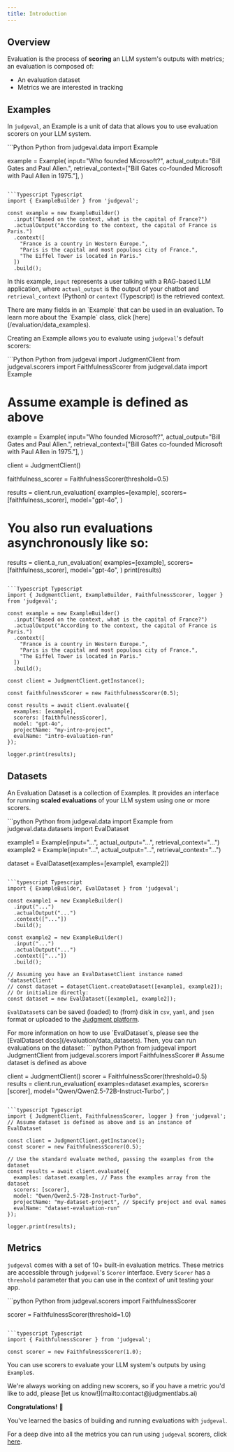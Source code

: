 ```yaml
---
title: Introduction
---
```


## Overview

Evaluation is the process of **scoring** an LLM system's outputs with metrics; an evaluation is composed of:
- An evaluation dataset
- Metrics we are interested in tracking


## Examples 

In `judgeval`, an Example is a unit of data that allows you to use evaluation scorers on your LLM system.

<CodeGroup>
```Python Python
from judgeval.data import Example

example = Example(
    input="Who founded Microsoft?",
    actual_output="Bill Gates and Paul Allen.",
    retrieval_context=["Bill Gates co-founded Microsoft with Paul Allen in 1975."],
)
```

```Typescript Typescript
import { ExampleBuilder } from 'judgeval';

const example = new ExampleBuilder()
  .input("Based on the context, what is the capital of France?") 
  .actualOutput("According to the context, the capital of France is Paris.")
  .context([ 
    "France is a country in Western Europe.",
    "Paris is the capital and most populous city of France.",
    "The Eiffel Tower is located in Paris."
  ])
  .build();
```
</CodeGroup>

In this example, `input` represents a user talking with a RAG-based LLM application, where `actual_output` is the 
output of your chatbot and `retrieval_context` (Python) or `context` (Typescript) is the retrieved context. 

<Tip>
There are many fields in an `Example` that can be used in an evaluation. 
To learn more about the `Example` class, click [here](/evaluation/data_examples).
</Tip>

Creating an Example allows you to evaluate using 
`judgeval`'s default scorers:

<CodeGroup>
```Python Python
from judgeval import JudgmentClient
from judgeval.scorers import FaithfulnessScorer
from judgeval.data import Example

# Assume example is defined as above
example = Example(
    input="Who founded Microsoft?",
    actual_output="Bill Gates and Paul Allen.",
    retrieval_context=["Bill Gates co-founded Microsoft with Paul Allen in 1975."],
)

client = JudgmentClient()

faithfulness_scorer = FaithfulnessScorer(threshold=0.5)

results = client.run_evaluation(
    examples=[example],
    scorers=[faithfulness_scorer],
    model="gpt-4o",
)

# You also run evaluations asynchronously like so:
results = client.a_run_evaluation(
    examples=[example],
    scorers=[faithfulness_scorer],
    model="gpt-4o",
)
print(results)
```

```Typescript Typescript
import { JudgmentClient, ExampleBuilder, FaithfulnessScorer, logger } from 'judgeval';

const example = new ExampleBuilder()
  .input("Based on the context, what is the capital of France?")
  .actualOutput("According to the context, the capital of France is Paris.")
  .context([
    "France is a country in Western Europe.",
    "Paris is the capital and most populous city of France.",
    "The Eiffel Tower is located in Paris."
  ])
  .build();

const client = JudgmentClient.getInstance();

const faithfulnessScorer = new FaithfulnessScorer(0.5);

const results = await client.evaluate({
  examples: [example],
  scorers: [faithfulnessScorer],
  model: "gpt-4o",
  projectName: "my-intro-project",
  evalName: "intro-evaluation-run"
});

logger.print(results);
```
</CodeGroup>

## Datasets

An Evaluation Dataset is a collection of Examples. It provides an interface for running **scaled evaluations** of 
your LLM system using one or more scorers.

<CodeGroup>
```python Python
from judgeval.data import Example
from judgeval.data.datasets import EvalDataset

example1 = Example(input="...", actual_output="...", retrieval_context="...")
example2 = Example(input="...", actual_output="...", retrieval_context="...")

dataset = EvalDataset(examples=[example1, example2])
```

```typescript Typescript
import { ExampleBuilder, EvalDataset } from 'judgeval';

const example1 = new ExampleBuilder()
  .input("...")
  .actualOutput("...")
  .context(["..."])
  .build();

const example2 = new ExampleBuilder()
  .input("...")
  .actualOutput("...")
  .context(["..."])
  .build();

// Assuming you have an EvalDatasetClient instance named 'datasetClient'
// const dataset = datasetClient.createDataset([example1, example2]); 
// Or initialize directly:
const dataset = new EvalDataset([example1, example2]);
```
</CodeGroup>

`EvalDataset`s can be saved (loaded) to (from) disk in `csv`, `yaml`, and `json` format or uploaded to the [Judgment platform](/judgment/introduction).

<Note>
For more information on how to use `EvalDataset`s, please see the [EvalDataset docs](/evaluation/data_datasets).
</Note>
Then, you can run evaluations on the dataset:

<CodeGroup>
```python Python
from judgeval import JudgmentClient
from judgeval.scorers import FaithfulnessScorer
# Assume dataset is defined as above

client = JudgmentClient()
scorer = FaithfulnessScorer(threshold=0.5)
results = client.run_evaluation(
    examples=dataset.examples,
    scorers=[scorer],
    model="Qwen/Qwen2.5-72B-Instruct-Turbo",
)
```

```typescript Typescript
import { JudgmentClient, FaithfulnessScorer, logger } from 'judgeval';
// Assume dataset is defined as above and is an instance of EvalDataset

const client = JudgmentClient.getInstance();
const scorer = new FaithfulnessScorer(0.5);

// Use the standard evaluate method, passing the examples from the dataset
const results = await client.evaluate({
  examples: dataset.examples, // Pass the examples array from the dataset
  scorers: [scorer],
  model: "Qwen/Qwen2.5-72B-Instruct-Turbo",
  projectName: "my-dataset-project", // Specify project and eval names
  evalName: "dataset-evaluation-run"
});

logger.print(results);
```
</CodeGroup>

## Metrics 

`judgeval` comes with a set of 10+ built-in evaluation metrics. These metrics are accessible through `judgeval`'s `Scorer` interface. 
Every `Scorer` has a `threshold` parameter that you can use in the context of unit testing your app.

<CodeGroup>
```python Python
from judgeval.scorers import FaithfulnessScorer

scorer = FaithfulnessScorer(threshold=1.0)
```

```typescript Typescript
import { FaithfulnessScorer } from 'judgeval';

const scorer = new FaithfulnessScorer(1.0);
```
</CodeGroup>

You can use scorers to evaluate your LLM system's outputs by using `Example`s.

<Tip>
We're always working on adding new scorers, so if you have a metric you'd like to add, please [let us know!](mailto:contact@judgmentlabs.ai)
</Tip>


**Congratulations!** 🎉 

You've learned the basics of building and running evaluations with `judgeval`. 

For a deep dive into all the metrics you can run using `judgeval` scorers, click [here](/evaluation/scorers).
